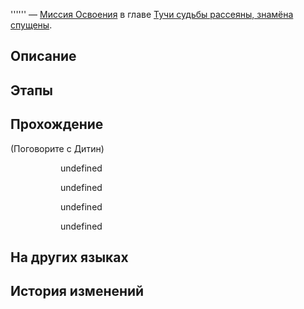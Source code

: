 {{Дополнить|Диалоги.}}
{{Миссия Инфобокс
|id              = 1021703
|Название        = 
|Изображение     = Миссия Освоения .png
|Тип             = Миссия Освоения
|События         = 
|Глава           = Тучи судьбы рассеяны, знамёна спущены
|Условия         = Завершена [[Миссия Освоения]] ''[[Отважный дракон в безбрежном океане]]''
|Персонажи       = Дитин; Первопроходец
|СтартЛокация    = Обитель божественного предвидения
|Мир             = Лофу Сяньчжоу
|Локации         = Обитель божественного предвидения
|Предыдущая      = Отважный дракон в безбрежном океане
|Следующая       = 
|Награды         = Diting (Profile Picture)*1 { text = Дитин }
}}
'''''' — [[Миссия Освоения]] в главе [[Тучи судьбы рассеяны, знамёна спущены]].

==Описание==
{{Описание|<!--официальное описание из Перекрёстка судеб-->}}

==Этапы==


==Прохождение==
{{Дополнить}}


;(Поговорите с Дитин)
<!--Unknown TalkSentence: 102170653-->
<!--Unknown TalkSentence: 102170637-->
::{{Диалог|Стрелка}} undefined
:<!--Unknown TalkSentence: 102170639-->
:<!--Unknown TalkSentence: 102170640-->
::{{Диалог|Стрелка}} undefined
::{{Диалог|Стрелка}} undefined
::{{Диалог|Стрелка}} undefined
{{Диалог Конец}}

==На других языках==
{{На других языках
|en   = 
|zhs  = 
|zht  = 
|ja   = 
|ko   = 
|es   = 
|fr   = 
|ru   = 
|th   = 
|vi   = 
|de   = 
|id   = 
|pt   = 
}}

==История изменений==
{{История изменений|2.7}}
